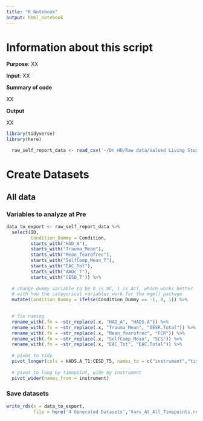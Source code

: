 ```yaml
---
title: "R Notebook"
output: html_notebook
---
```


# Information about this script

**Purpose**: XX

**Input**: XX

**Summary of code**

XX

**Output**

XX

```r
library(tidyverse)
library(here)

  raw_self_report_data <- read_csv('~/On HD/Raw data/Valued Living Study/RCT_Qualtrics_Unabridged_10.12.20.csv', na = ("#NULL!"))


```

# Create Datasets

## All data

### Variables to analyze at Pre

```r

data_to_export <- raw_self_report_data %>%
  select(ID,
         Condition_Dummy = Condition,
         starts_with("HAD_A"),
         starts_with("Trauma_Mean"),
         starts_with("Mean_fearofrec"),
         starts_with("SelfComp_Mean_T"),
         starts_with("EAC_Tot"),
         starts_with("AAQc_T"),
         starts_with("CESD_T")) %>%
  
  # change dummy variable to be 0 is UC, 1 is ACT, which works better
  # with how the categorical variables work for the mgm() package
  mutate(Condition_Dummy = ifelse(Condition_Dummy == -1, 0, 1)) %>%
  

  # fix naming
  rename_with(.fn = ~str_replace(.x, "HAD_A", "HADS.A")) %>%
  rename_with(.fn = ~str_replace(.x, "Trauma_Mean", "IESR.Total")) %>%
  rename_with(.fn = ~str_replace(.x, "Mean_fearofrec", "FCR")) %>%
  rename_with(.fn = ~str_replace(.x, "SelfComp_Mean", "SCS")) %>%
  rename_with(.fn = ~str_replace(.x, "EAC_Tot", "EAC.Total")) %>%
  
  # pivot to tidy
  pivot_longer(cols = HADS.A_T1:CESD_T5, names_to = c("instrument","timepoint"),names_sep = "_T") %>%
  
  # pivot to long by timepoint, wide by instrument
  pivot_wider(names_from = instrument)

```


### Save datasets

```r

write_rds(x = data_to_export,
          file = here('4 Generated Datasets','Vars_At_All_Timepoints.rds'))


```
